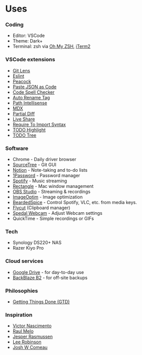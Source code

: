 
# Uses

<MarkdownHeader date="2022-04-29" />

<Divider />

### Coding

- Editor: VSCode
- Theme: Dark+
- Terminal: zsh via [Oh My ZSH](https://ohmyz.sh/), [iTerm2](https://iterm2.com/)


### VSCode extensions

- [Git Lens](https://marketplace.visualstudio.com/items?itemName=eamodio.gitlens)
- [Eslint](https://marketplace.visualstudio.com/items?itemName=dbaeumer.vscode-eslint)
- [Peacock](https://marketplace.visualstudio.com/items?itemName=johnpapa.vscode-peacock)
- [Paste JSON as Code](https://marketplace.visualstudio.com/items?itemName=quicktype.quicktype)
- [Code Spell Checker](https://marketplace.visualstudio.com/items?itemName=streetsidesoftware.code-spell-checker)
- [Auto Rename Tag](https://marketplace.visualstudio.com/items?itemName=formulahendry.auto-rename-tag)
- [Path Intellisense](https://marketplace.visualstudio.com/items?itemName=christian-kohler.path-intellisense)
- [MDX](https://marketplace.visualstudio.com/items?itemName=silvenon.mdx)
- [Partial Diff](https://marketplace.visualstudio.com/items?itemName=ryu1kn.partial-diff)
- [Live Share](https://marketplace.visualstudio.com/items?itemName=MS-vsliveshare.vsliveshare)
- [Require To Import Syntax](https://marketplace.visualstudio.com/items?itemName=Bruce.rona)
- [TODO Highlight](https://marketplace.visualstudio.com/items?itemName=wayou.vscode-todo-highlight)
- [TODO Tree](https://marketplace.visualstudio.com/items?itemName=Gruntfuggly.todo-tree)

### Software

- Chrome - Daily driver browser
- [SourceTree](https://www.sourcetreeapp.com/) - Git GUI
- [Notion](https://notion.so/) - Note-taking and to-do lists
- [1Password](https://1password.com/) - Password manager
- [Spotify](https://www.spotify.com/us/premium/) - Music streaming
- [Rectangle](https://rectangleapp.com/) - Mac window management
- [OBS Studio](https://obsproject.com/) - Streaming & recordings
- [ImageOptim](https://imageoptim.com/mac) - Image optimization
- [BeardedSpice](https://beardedspice.github.io/) - Control Spotify, VLC, etc. from media keys.
- [Flycut](https://github.com/TermiT/Flycut) (Clipboard manager)
- [Spedal Webcam](https://apps.apple.com/us/app/spedal-webcam/id1585285417) - Adjust Webcam settings
- QuickTime - Simple recordings or GIFs


### Tech

- Synology DS220+ NAS
- Razer Kiyo Pro


### Cloud services

- [Google Drive](https://drive.google.com/) - for day-to-day use
- [BackBlaze B2](https://www.backblaze.com/b2/cloud-storage.html) - for off-site backups


### Philosophies

- [Getting Things Done (GTD)](https://www.tameday.com/quick-guide-to-david-allens-getting-things-done-gtd/#:~:text=Getting%20Things%20Done%20(GTD)%20Explained&text=It%20is%20used%20by%20millions,them%E2%80%94and%20getting%20things%20done.)


### Inspiration

- [Victor Nascimento](https://vnasc.dev/)
- [Raul Melo](https://www.raulmelo.dev/)
- [Jesper Rasmussen](http://jesperrasmussen.com/)
- [Lee Robinson](https://leerob.io/)
- [Josh W Comeau](https://joshwcomeau.com/)
